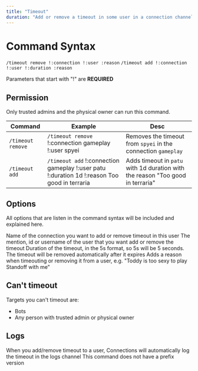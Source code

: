 ```yaml
---
title: "Timeout"
duration: "Add or remove a timeout in some user in a connection channel, so the server will not receive messages from this user until the timeout ends"
---
```


# Command Syntax

`/timeout remove !:connection !:user :reason`
`/timeout add !:connection !:user !:duration :reason`

<Warning>Parameters that start with "!" are **REQUIRED**</Warning>

## Permission

Only trusted admins and the physical owner can run this command.

| Command           | Example                                                                                      | Desc                                                                           |
| ----------------- | -------------------------------------------------------------------------------------------- | ------------------------------------------------------------------------------ |
| `/timeout remove` | `/timeout remove` !:connection gameplay !:user spyei                                         | Removes the timeout from `spyei` in the connection `gameplay`                  |
| `/timeout add`    | `/timeout add` !:connection gameplay !:user patu !:duration 1d !:reason Too good in terraria | Adds timeout in `patu` with 1d duration with the reason "Too good in terraria" |

## Options

All options that are listen in the command syntax will be included and explained here.

<CardGroup cols={2}>
  <Card title="Connection">
    Name of the connection you want to add or remove timeout in this user
  </Card>
  <Card title="User">
    The mention, id or username of the user that you want add or remove the
    timeout
  </Card>
  <Card title="Duration">
    Duration of the timeout, in the 5s format, so 5s will be 5 seconds. The
    timeout will be removed automatically after it expires
  </Card>
  <Card title="Reason">
    Adds a reason when timeouting or removing it from a user, e.g. "Toddy is too
    sexy to play Standoff with me"
  </Card>
</CardGroup>

## Can't timeout

Targets you can't timeout are:

- Bots
- Any person with trusted admin or physical owner

## Logs

<Info>
  When you add/remove timeout to a user, Connections will automatically log the
  timeout in the logs channel
</Info>
<Warning>This command does not have a prefix version</Warning>
